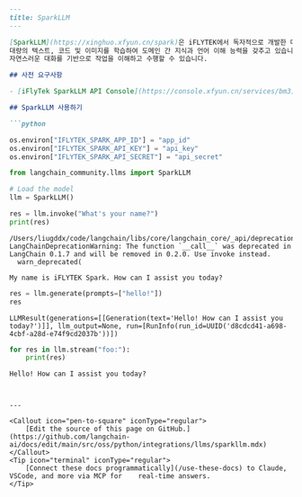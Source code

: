 ```markdown
---
title: SparkLLM
---

[SparkLLM](https://xinghuo.xfyun.cn/spark)은 iFLYTEK에서 독자적으로 개발한 대규모 인지 모델입니다.
대량의 텍스트, 코드 및 이미지를 학습하여 도메인 간 지식과 언어 이해 능력을 갖추고 있습니다.
자연스러운 대화를 기반으로 작업을 이해하고 수행할 수 있습니다.

## 사전 요구사항

- [iFlyTek SparkLLM API Console](https://console.xfyun.cn/services/bm3)에서 SparkLLM의 app_id, api_key 및 api_secret을 받으세요 (자세한 내용은 [iFlyTek SparkLLM Intro](https://xinghuo.xfyun.cn/sparkapi) 참조). 그런 다음 환경 변수 `IFLYTEK_SPARK_APP_ID`, `IFLYTEK_SPARK_API_KEY` 및 `IFLYTEK_SPARK_API_SECRET`을 설정하거나 위의 데모처럼 `ChatSparkLLM`을 생성할 때 매개변수로 전달하세요.

## SparkLLM 사용하기

```python

os.environ["IFLYTEK_SPARK_APP_ID"] = "app_id"
os.environ["IFLYTEK_SPARK_API_KEY"] = "api_key"
os.environ["IFLYTEK_SPARK_API_SECRET"] = "api_secret"
```

```python
from langchain_community.llms import SparkLLM

# Load the model
llm = SparkLLM()

res = llm.invoke("What's your name?")
print(res)
```

```output
/Users/liugddx/code/langchain/libs/core/langchain_core/_api/deprecation.py:117: LangChainDeprecationWarning: The function `__call__` was deprecated in LangChain 0.1.7 and will be removed in 0.2.0. Use invoke instead.
  warn_deprecated(
```
```output
My name is iFLYTEK Spark. How can I assist you today?
```

```python
res = llm.generate(prompts=["hello!"])
res
```

```output
LLMResult(generations=[[Generation(text='Hello! How can I assist you today?')]], llm_output=None, run=[RunInfo(run_id=UUID('d8cdcd41-a698-4cbf-a28d-e74f9cd2037b'))])
```

```python
for res in llm.stream("foo:"):
    print(res)
```

```output
Hello! How can I assist you today?
```

```python

```
```

---

<Callout icon="pen-to-square" iconType="regular">
    [Edit the source of this page on GitHub.](https://github.com/langchain-ai/docs/edit/main/src/oss/python/integrations/llms/sparkllm.mdx)
</Callout>
<Tip icon="terminal" iconType="regular">
    [Connect these docs programmatically](/use-these-docs) to Claude, VSCode, and more via MCP for    real-time answers.
</Tip>
